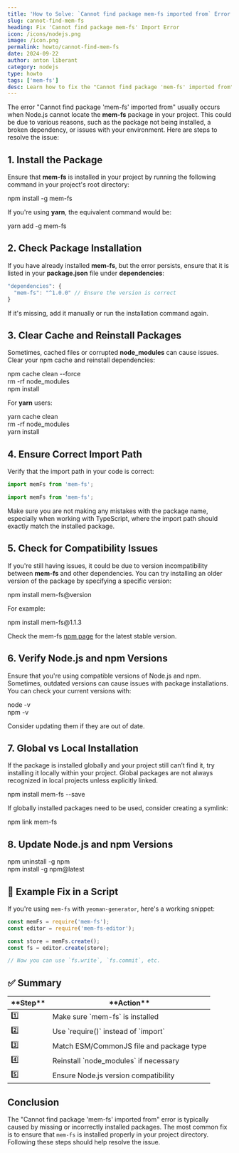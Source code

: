 ```yaml
---
title: 'How to Solve: `Cannot find package mem-fs imported from` Error'
slug: cannot-find-mem-fs
heading: Fix 'Cannot find package mem-fs' Import Error
icon: /icons/nodejs.png
image: /icon.png
permalink: howto/cannot-find-mem-fs
date: 2024-09-22
author: anton liberant
category: nodejs
type: howto
tags: ['mem-fs']
desc: Learn how to fix the "Cannot find package 'mem-fs' imported from" error in Node.js. Follow step-by-step solutions to resolve import and dependency issues fast.
---
```


The error "Cannot find package 'mem-fs' imported from" usually occurs when Node.js cannot locate the
**mem-fs** package in your project. This could be due to various reasons, such as the package not
being installed, a broken dependency, or issues with your environment. Here are steps to resolve the
issue:

## 1. Install the Package

Ensure that **mem-fs** is installed in your project by running the following command in your
project's root directory:

<div className='code-cmd'>npm install -g mem-fs</div>

If you're using **yarn**, the equivalent command would be:

<div className='code-cmd'>yarn add -g mem-fs</div>

## 2. Check Package Installation

If you have already installed **mem-fs**, but the error persists, ensure that it is listed in your
**package.json** file under **dependencies**:

```js
"dependencies": {
  "mem-fs": "^1.0.0" // Ensure the version is correct
}
```

If it's missing, add it manually or run the installation command again.

## 3. Clear Cache and Reinstall Packages

Sometimes, cached files or corrupted **node_modules** can cause issues. Clear your npm cache and
reinstall dependencies:

<div className='code-cmd'>npm cache clean --force</div>
<div className='code-cmd'>rm -rf node_modules</div>
<div className='code-cmd'>npm install</div>

For **yarn** users:

<div className='code-cmd'>yarn cache clean</div>
<div className='code-cmd'>rm -rf node_modules</div>
<div className='code-cmd'>yarn install</div>

## 4. Ensure Correct Import Path

Verify that the import path in your code is correct:

```js
import memFs from 'mem-fs';

import memFs from 'mem-fs';
```

Make sure you are not making any mistakes with the package name, especially when working with
TypeScript, where the import path should exactly match the installed package.

## 5. Check for Compatibility Issues

If you're still having issues, it could be due to version incompatibility between **mem-fs** and
other dependencies. You can try installing an older version of the package by specifying a specific
version:

<div className='code-cmd'>npm install mem-fs@version</div>

For example:

<div className='code-cmd'>npm install mem-fs@1.1.3</div>

Check the mem-fs [npm page](https://www.npmjs.com/package/mem-fs) for the latest stable version.

## 6. Verify Node.js and npm Versions

Ensure that you're using compatible versions of Node.js and npm. Sometimes, outdated versions can
cause issues with package installations. You can check your current versions with:

<div className='code-cmd'>node -v</div>
<div className='code-cmd'>npm -v</div>

Consider updating them if they are out of date.

## 7. Global vs Local Installation

If the package is installed globally and your project still can’t find it, try installing it locally
within your project. Global packages are not always recognized in local projects unless explicitly
linked.

<div className='code-cmd'>npm install mem-fs --save</div>

If globally installed packages need to be used, consider creating a symlink:

<div className='code-cmd'>npm link mem-fs</div>

## 8. Update Node.js and npm Versions

<div className='code-cmd'>npm uninstall -g npm</div>
<div className='code-cmd'>npm install -g npm@latest</div>

## 🧪 Example Fix in a Script

If you're using `mem-fs` with `yeoman-generator`, here's a working snippet:

```js
const memFs = require('mem-fs');
const editor = require('mem-fs-editor');

const store = memFs.create();
const fs = editor.create(store);

// Now you can use `fs.write`, `fs.commit`, etc.
```

## ✅ Summary

<table>
  <thead>
    <tr>
      <th>**Step**</th>
      <th>**Action**</th>
    </tr>
  </thead>
  <tbody>
    <tr>
      <td>1️⃣</td>
      <td>Make sure `mem-fs` is installed</td>
    </tr>
    <tr>
      <td>2️⃣</td>
      <td>Use `require()` instead of `import`</td>
    </tr>
    <tr>
      <td>3️⃣</td>
      <td>Match ESM/CommonJS file and package type</td>
    </tr>
    <tr>
      <td>4️⃣</td>
      <td>Reinstall `node_modules` if necessary</td>
    </tr>
    <tr>
      <td>5️⃣</td>
      <td>Ensure Node.js version compatibility</td>
    </tr>
  </tbody>
</table>

## Conclusion

The "Cannot find package 'mem-fs' imported from" error is typically caused by missing or incorrectly installed packages. The most common fix is to ensure that `mem-fs` is installed properly in your project directory. Following these steps should help resolve the issue.
